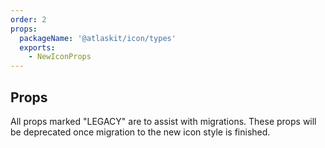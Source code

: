 ```yaml
---
order: 2
props:
  packageName: '@atlaskit/icon/types'
  exports:
    - NewIconProps
---
```


## Props

All props marked "LEGACY" are to assist with migrations. These props will be deprecated once
migration to the new icon style is finished.

<TSMorphProps packageName="@atlaskit/icon/types" exportName="NewIconProps" />
